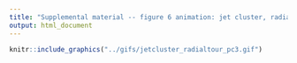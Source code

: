 ```yaml
---
title: "Supplemental material -- figure 6 animation: jet cluster, radial tour on PC3"
output: html_document
---
```


```r
knitr::include_graphics("../gifs/jetcluster_radialtour_pc3.gif")
```
